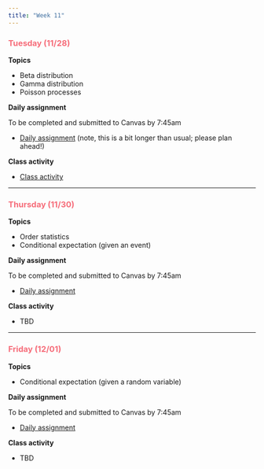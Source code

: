 ```yaml
---
title: "Week 11"
---
```


::: {style="color: #F66D7A"}
### Tuesday (11/28)
:::

**Topics**

-   Beta distribution
-   Gamma distribution
-   Poisson processes

**Daily assignment**

To be completed and submitted to Canvas by 7:45am

-   [Daily assignment](daily/DA_28.pdf) (note, this is a bit longer than usual; please plan ahead!)

**Class activity**

-   [Class activity](class/CA_28.pdf)

------------------------------------------------------------------------

::: {style="color: #F66D7A"}
### Thursday (11/30)
:::

**Topics**

-   Order statistics
-   Conditional expectation (given an event)

**Daily assignment**

To be completed and submitted to Canvas by 7:45am

-   [Daily assignment](daily/DA_29.pdf)

**Class activity**

-   TBD

------------------------------------------------------------------------

::: {style="color: #F66D7A"}
### Friday (12/01)
:::

**Topics**

-   Conditional expectation (given a random variable)

**Daily assignment**

To be completed and submitted to Canvas by 7:45am

-   [Daily assignment](daily/DA_30.pdf)

**Class activity**

-   TBD
